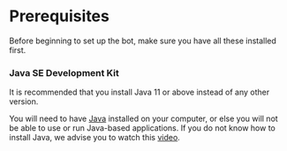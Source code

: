 
# Prerequisites

Before beginning to set up the bot, make sure you have all these installed first.

### Java SE Development Kit

<Callout type="info">
  It is recommended that you install Java 11 or above instead of any other version.
</Callout>

You will need to have [Java](https://www.oracle.com/java/technologies/javase/jdk11-archive-downloads.html)
installed on your computer, or else you will not be able to use or run Java-based applications. If you do not know
how to install Java, we advise you to watch this [video](https://www.youtube.com/watch?v=RBuZHg6eyIs).
